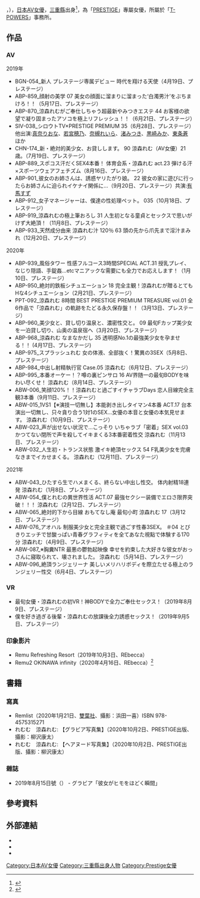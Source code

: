 {{AV女優
|原名=涼森 玲夢
|假名=すずもり れむ
|圖像=Chiba 20190111 CIMG2505.jpg
|圖片說明=涼森玲夢於2019年神田書店野田店活動會
|別名=
|暱稱={{lang|ja|悪魔のキューピー}}
|出生年份=1997
|出生月份=12
|出生日子=3
|出身地={{JPN}}[[三重縣|三重縣]]
|血型=O型
|國籍={{JPN}}
|民族=
|瞳孔顏色=
|髪色=
|檢查日期=
|身高=160
|體重=48
|上圍=87
|腰圍=58
|下圍=85
|罩杯=F
|下身=
|靴=22
|身材備註=
|拍攝類型=[[AV女優|AV]]
|模特兒類型=
|從事年期=2019年－
|經紀公司=[[PRESTIGE|PRESTIGE]]
|備註=
|其他職業=
|其他資料={{lj|Miss iD|ミスiD}}2020年最上鏡獎<br />
[[File:Remu_Suzumori_SignaturesCIMG2425.png|200px]]<br />簽名
}}

{{jp|c='''涼森 玲夢'''|j='''涼森 れむ'''|hg=すずもり れむ|rm=Suzumori Remu}} ，{{bd|1997年|12月3日||}}），[[日本|日本]][[AV女優|AV女優]]，[[三重縣|三重縣]]出身<ref name="FANZA">{{Cite web |url=http://actress.dmm.co.jp/-/detail/=/actress_id=1051912/ |title=涼森れむ(すずもりれむ) プロフィール |work=FANZA |publisher=DMM |accessdate=2019-08-25 |language=ja |archive-date=2019-10-18 |archive-url=https://web.archive.org/web/20191018205040/http://actress.dmm.co.jp/-/detail/=/actress_id=1051912/ |dead-url=no }}</ref>，為「[[PRESTIGE|PRESTIGE]]」專屬女優，所屬於「[[T-POWERS|T-POWERS]]」事務所。

== 作品 ==
=== AV ===
; 2019年
* BGN-054_新人 プレステージ専属デビュー 時代を翔ける天使（4月19日、プレステージ）
* ABP-859_顔射の美学 07 美女の顔面に溜まりに溜まった‘白濁男汁’をぶちまけろ！！（5月17日、プレステージ）
* ABP-870_涼森れむがご奉仕しちゃう超最新やみつきエステ 44 お客様の欲望で凝り固まったアソコを極上リフレッシュ！！（6月21日、プレステージ）
* SIV-038_シロウトTV×PRESTIGE PREMIUM 35（6月28日、プレステージ）他出演:[[真奈りおな|真奈りおな]]、[[若宮穂乃|若宮穂乃]]、[[奈槻れいら|奈槻れいら]]、[[渚みつき|渚みつき]]、[[黒崎みか|黒崎みか]]、[[東条蒼|東条蒼]] ほか
* CHN-174_新・絶対的美少女、お貸しします。 90 涼森れむ（AV女優）21歳。（7月19日、プレステージ）
* ABP-889_スポコス汗だくSEX4本番！ 体育会系・涼森れむ act.23 弾ける汗×スポーツウェアフェチズム（8月16日、プレステージ）
* ABP-901_彼女のお姉さんは、誘惑ヤリたがり娘。 22 彼女の家に遊びに行ったらお姉さんに迫られイケナイ関係に…（9月20日、プレステージ）共演:[[有馬すず|有馬すず]]
* ABP-912_女子マネージャーは、僕達の性処理ペット。 035（10月18日、プレステージ）
* ABP-919_涼森れむの極上筆おろし 31 人生初となる童貞とセックスで思いがけず大絶頂！（11月8日、プレステージ）
* ABP-933_天然成分由来 涼森れむ汁 120％ 63 頭の先から爪先まで淫汁まみれ（12月20日、プレステージ）

; 2020年
* ABP-939_風俗タワー 性感フルコース3時間SPECIAL ACT.31 授乳プレイ、なじり隠語、手錠姦…etcマニアックな需要にも全力でお応えします！（1月10日、プレステージ）
* ABP-950_絶対的鉄板シチュエーション 18 完全主観！涼森れむが贈るとてもHな4シチュエーション（2月21日、プレステージ）
* PPT-092_涼森れむ 8時間 BEST PRESTIGE PREMIUM TREASURE vol.01 全6作品で「涼森れむ」の軌跡をたどる永久保存盤！！（3月13日、プレステージ）
* ABP-960_美少女と、貸し切り温泉と、濃密性交と。 09 最旬Fカップ美少女を一泊貸し切り、山奥の温泉宿へ（3月20日、プレステージ）
* ABP-968_涼森れむ なまなかだし 35 透明感No.1の最強美少女を孕ませる！！ (4月17日、プレステージ)
* ABP-975_スプラッシュれむ 女の体液、全部抜く！驚異の3SEX（5月8日、プレステージ）
* ABP-984_中出し射精執行官 Case.05 涼森れむ（6月12日、プレステージ）
* ABP-995_本番オーケー！？噂の裏ピンサロ 16 AV界随一の最旬BODYを味わい尽くせ！ 涼森れむ（8月14日、プレステージ）
* ABW-006_笑顔120%！！涼森れむと過ごすイチャラブDays 恋人目線完全主観3本番（9月11日、プレステージ）
* ABW-015_1VS1【※演技一切無し】本能剥き出しタイマン4本番 ACT.17 台本演出一切無し、只々貪り合う1対1のSEX…女優の本音と女優の本気見せます。 涼森れむ（10月9日、プレステージ）
* ABW-023_声が出せない状況で…こっそり いちゃラブ「密着」SEX vol.03 かつてない閉所で声を殺してイキまくる3本番密着性交 涼森れむ（11月13日、プレステージ）
* ABW-032_人生初・トランス状態 激イキ絶頂セックス 54 F乳美少女を完膚なきまでイカせまくる。 涼森れむ（12月11日、プレステージ）

; 2021年
* ABW-043_ひたすら生でハメまくる、終らない中出し性交。 体内射精18連発 涼森れむ（1月8日、プレステージ）
* ABW-054_僕とれむの異世界性活 ACT.07 最強セクシー装備でエロさ限界突破！！！ 涼森れむ（2月12日、プレステージ）
* ABW-065_絶対的下から目線 おもてなし庵 最旬小町 涼森れむ 17（3月12日、プレステージ）
* ABW-076_アオハル 制服美少女と完全主観で過ごす性春3SEX。 ＃04 とびきりエッチで甘酸っぱい青春グラフィティを全てあなた視點で体験する170分 涼森れむ（4月9日、プレステージ）
* ABW-087_※胸糞NTR 最悪の鬱勃起映像 幸せを約束した大好きな彼女がおっさんに寢取られて、壊されました。 涼森れむ（5月14日、プレステージ）
* ABW-096_絶頂ランジェリーナ 美しいメリハリボディを際立たせる極上のランジェリー性交（6月4日、プレステージ）

=== VR ===
* 最旬女優・涼森れむの初VR！神BODYで全力ご奉仕セックス！（2019年8月9日、プレステージ）
* 僕を好き過ぎる後輩・涼森れむの放課後全力誘惑セックス！（2019年9月5日、プレステージ）

=== 印象影片 ===
* Remu Refreshing Resort（2019年10月3日、REbecca）
* Remu2 OKINAWA infinity（2020年4月16日、REbecca）<ref>{{Cite web|title=さわやかフェロモンを放つ色白☆美肌のＦカップ美少女☆彡|url=https://www.momoch.jp/6/1550|website=ももいろ実話|accessdate=2020-07-21|publisher=日本ジャーナル出版|date=2020-05-07|language=ja|archive-date=2020-07-21|archive-url=https://web.archive.org/web/20200721160416/https://www.momoch.jp/6/1550|dead-url=yes}}</ref>

== 書籍 ==
=== 寫真 ===
* Remlist（2020年1月21日、[[雙葉社|雙葉社]]、攝影：浜田一喜）ISBN 978-4575315271
* れむむ　涼森れむ: 【グラビア写真集】（2020年10月2日、PRESTIGE出版、攝影：柳沢康太）
* れむむ　涼森れむ: 【ヘアヌード写真集】（2020年10月2日、PRESTIGE出版、攝影：柳沢康太）

=== 雜誌 ===
* {{lj|週刊實話|週刊実話}} 2019年8月15日號（{{lj|日本JOURNAL出版|日本ジャーナル出版}}） - グラビア「彼女がヒモをほどく瞬間」

== 參考資料 ==
{{Reflist|30em}}

== 外部連結 ==
{{Commons category|Remu Suzumori}}
* {{Official|http://www.t-powers.co.jp/official/talent/涼森れむ/|涼森玲夢 所屬事務所}}{{ja}}
* {{Twitter|@remu19971203}}{{ja}}
* {{Instagram|remu19971203}}{{ja}}

{{DEFAULTSORT:Suzumori Remu}}
[[Category:日本AV女優|Category:日本AV女優]]
[[Category:三重縣出身人物|Category:三重縣出身人物]]
[[Category:Prestige女優|Category:Prestige女優]]
